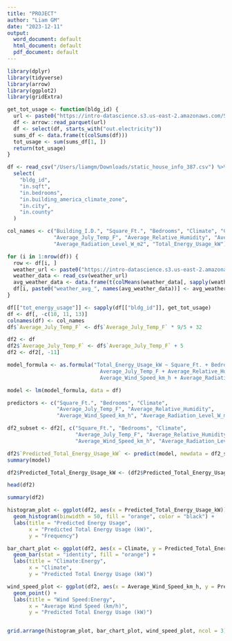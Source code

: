 ```yaml
---
title: "PROJECT"
author: "Liam GM"
date: "2023-12-11"
output:
  word_document: default
  html_document: default
  pdf_document: default
---
```


```r
library(dplyr)
library(tidyverse)
library(arrow)
library(ggplot2)
library(gridExtra)

get_tot_usage <- function(bldg_id) {
  url <- paste0("https://intro-datascience.s3.us-east-2.amazonaws.com/SC-data/2023-houseData/", bldg_id, ".parquet")
  df <- arrow::read_parquet(url)
  df <- select(df, starts_with("out.electricity"))
  sums_df <- data.frame(t(colSums(df)))
  tot_usage <- sum(sums_df[1, ])
  return(tot_usage)
}

df <- read_csv("/Users/liamgm/Downloads/static_house_info_387.csv") %>%
  select(
    "bldg_id",
    "in.sqft",
    "in.bedrooms",
    "in.building_america_climate_zone",
    "in.city",
    "in.county"
  )

col_names <- c("Building_I.D.", "Square_Ft.", "Bedrooms", "Climate", "City", "County", 
               "Average_July_Temp_F", "Average_Relative_Humidity", "Average_Wind_Speed_km_h",
               "Average_Radiation_Level_W_m2", "Total_Energy_Usage_kW")

for (i in 1:nrow(df)) {
  row <- df[i, ]
  weather_url <- paste0("https://intro-datascience.s3.us-east-2.amazonaws.com/SC-data/weather/2023-weather-data/", row$in.county, ".csv")
  weather_data <- read_csv(weather_url)
  avg_weather_data <- data.frame(t(colMeans(weather_data[, sapply(weather_data, is.numeric)], na.rm = TRUE)))
  df[i, paste0("weather_avg_", names(avg_weather_data))] <- avg_weather_data
}

df[["tot_energy_usage"]] <- sapply(df[["bldg_id"]], get_tot_usage)
df <- df[, -c(10, 11, 13)]
colnames(df) <- col_names
df$`Average_July_Temp_F` <- df$`Average_July_Temp_F` * 9/5 + 32

df2 <- df
df2$`Average_July_Temp_F` <- df$`Average_July_Temp_F` + 5
df2 <- df2[, -11]

model_formula <- as.formula("Total_Energy_Usage_kW ~ Square_Ft. + Bedrooms + Climate +
                              Average_July_Temp_F + Average_Relative_Humidity + 
                              Average_Wind_Speed_km_h + Average_Radiation_Level_W_m2")

model <- lm(model_formula, data = df)

predictors <- c("Square_Ft.", "Bedrooms", "Climate",
                "Average_July_Temp_F", "Average_Relative_Humidity", 
                "Average_Wind_Speed_km_h", "Average_Radiation_Level_W_m2")

df2_subset <- df2[, c("Square_Ft.", "Bedrooms", "Climate",
                      "Average_July_Temp_F", "Average_Relative_Humidity", 
                      "Average_Wind_Speed_km_h", "Average_Radiation_Level_W_m2")]

df2$`Predicted_Total_Energy_Usage_kW` <- predict(model, newdata = df2_subset)
summary(model)

df2$Predicted_Total_Energy_Usage_kW <- (df2$Predicted_Total_Energy_Usage_kW/24)

head(df2)

summary(df2)

histogram_plot <- ggplot(df2, aes(x = Predicted_Total_Energy_Usage_kW)) +
  geom_histogram(binwidth = 50, fill = "orange", color = "black") +
  labs(title = "Predicted Energy Usage",
       x = "Predicted Total Energy Usage (kW)",
       y = "Frequency")

bar_chart_plot <- ggplot(df2, aes(x = Climate, y = Predicted_Total_Energy_Usage_kW)) +
  geom_bar(stat = "identity", fill = "orange") +
  labs(title = "Climate:Energy",
       x = "Climate",
       y = "Predicted Total Energy Usage (kW)")

wind_speed_plot <- ggplot(df2, aes(x = Average_Wind_Speed_km_h, y = Predicted_Total_Energy_Usage_kW)) +
  geom_point() +
  labs(title = "Wind Speed:Energy",
       x = "Average Wind Speed (km/h)",
       y = "Predicted Total Energy Usage (kW)")


grid.arrange(histogram_plot, bar_chart_plot, wind_speed_plot, ncol = 3)

```



